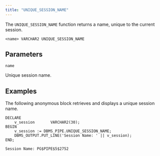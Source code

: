 ```yaml
---
title: "UNIQUE_SESSION_NAME"
---
```


The `UNIQUE_SESSION_NAME` function returns a name, unique to the current session.

```text
<name> VARCHAR2 UNIQUE_SESSION_NAME
```

## Parameters

`name`

 Unique session name.

## Examples

The following anonymous block retrieves and displays a unique session name.

```text
DECLARE
    v_session       VARCHAR2(30);
BEGIN
    v_session := DBMS_PIPE.UNIQUE_SESSION_NAME;
    DBMS_OUTPUT.PUT_LINE('Session Name: ' || v_session);
END;

Session Name: PG$PIPE$5$2752
```
